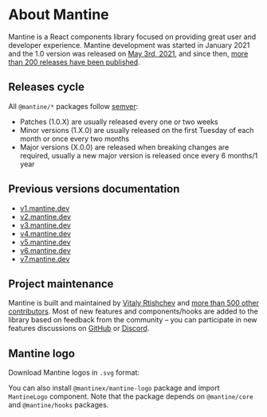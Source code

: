 

# About Mantine

Mantine is a React components library focused on providing great user and developer experience.
Mantine development was started in January 2021 and the 1.0 version was released on [May 3rd, 2021](https://github.com/mantinedev/mantine/releases/tag/1.0.0),
and since then, [more than 200 releases have been published](https://github.com/mantinedev/mantine/releases).

## Releases cycle

All `@mantine/*` packages follow [semver](https://semver.org/):

- Patches (1.0.X) are usually released every one or two weeks
- Minor versions (1.X.0) are usually released on the first Tuesday of each month or once every two months
- Major versions (X.0.0) are released when breaking changes are required, usually a new major version is released once every 6 months/1 year

## Previous versions documentation

- [v1.mantine.dev](https://v1.mantine.dev/)
- [v2.mantine.dev](https://v2.mantine.dev/)
- [v3.mantine.dev](https://v3.mantine.dev/)
- [v4.mantine.dev](https://v4.mantine.dev/)
- [v5.mantine.dev](https://v5.mantine.dev/)
- [v6.mantine.dev](https://v6.mantine.dev/)
- [v7.mantine.dev](https://v7.mantine.dev/)

## Project maintenance

Mantine is built and maintained by [Vitaly Rtishchev](https://github.com/rtivital) and [more than 500 other contributors](https://github.com/mantinedev/mantine/graphs/contributors).
Most of new features and components/hooks are added to the library based on feedback from the community –
you can participate in new features discussions on [GitHub](https://github.com/mantinedev/mantine/discussions) or [Discord](https://discord.gg/wbH82zuWMN).

## Mantine logo

Download Mantine logos in `.svg` format:

<LogoAssets />

You can also install `@mantinex/mantine-logo` package and import `MantineLogo` component.
Note that the package depends on `@mantine/core` and `@mantine/hooks` packages.

<InstallScript packages="@mantinex/mantine-logo" />

<Demo data={GuidesDemos.logo} />
